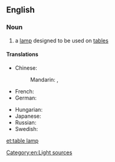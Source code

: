 ==English==

===Noun===
{{en-noun|sg=[[table]] [[lamp]]}}

# a [[lamp]] designed to be used on [[table]]s

====Translations====
{{trans-top|a lamp designed for tables}}
* Chinese:
*: Mandarin: {{t|zh|檯燈|sc=Hani}}, {{t|zh|台灯|tr=táidēng|sc=Hani}}
* French: {{t|fr|lampe de table|f}}
* German: {{t|de|Tischlampe|f}}
{{trans-mid}}
* Hungarian: {{t|hu|asztali lámpa}}
* Japanese: {{t|ja|テーブルランプ|tr=tēbururanpu|sc=Jpan}}
* Russian: {{t|ru|настольная лампа|f|tr=nastólʹnaja lámpa}}
* Swedish: {{t-|sv|bordslampa|c}}
{{trans-bottom}}

[[Category:en:Light sources]]

[[et:table lamp]]